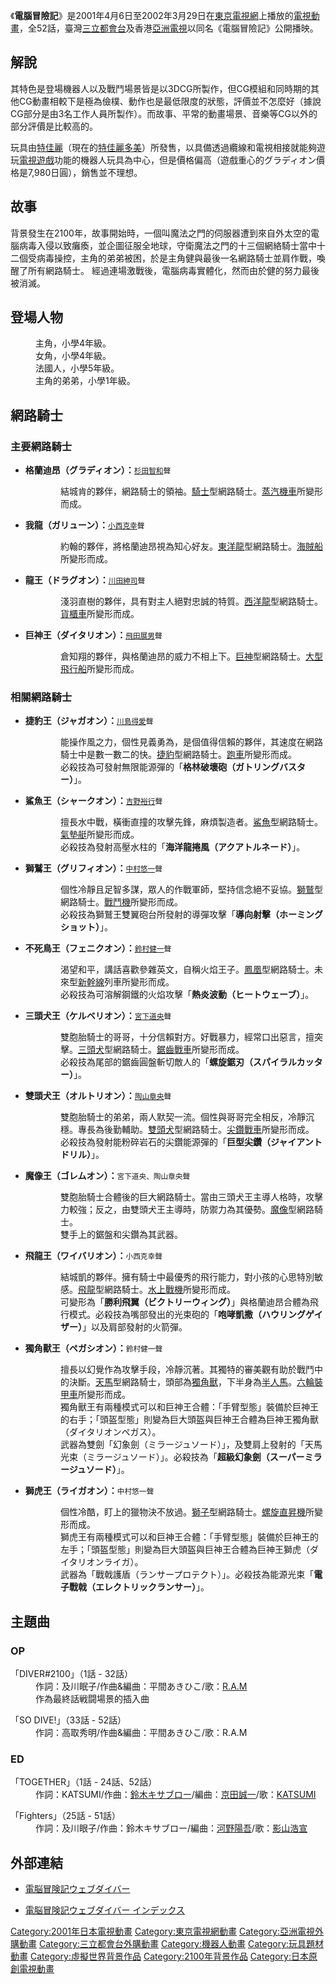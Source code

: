 {{Infobox animanga/Headerofja
|title= 電腦冒險記
|image= 
|size= 
|caption= 
|japanese= 電脳冒険記ウェブダイバー
|english= Webdiver
|kana= でんのうぼうけんき うぇぶだいばー
|romaji= Dennōbōkenki Webudaibā
|genre= 
}}
{{Infobox animanga/TVAnime
|原案=石川裕人
|総監督=[[根岸弘|根岸弘]]
|監督=岡嶋国敏
|シリーズ構成=[[関島眞頼|關島眞賴]]
|腳本=關島眞賴、久保田雅史、[[植竹須美男|植竹須美男]]、[[岸間信明|岸間信明]]、山田健一、荒木憲一、鴻野貴光
|人物設定=高橋成世
|音樂=林有三
|音樂製作=[[日本哥倫比亞|日本哥倫比亞]]
|動畫製作=[[RADIX_ACE_ENTERTAINMENT|RADIX]]
|製作=[[東京電視台|東京電視台]]、[[日本AD_SYSTEMS|NAS]]
|放送局=東京電視台系列
|放送開始=2001年4月6日
|放送終了=2002年3月29日
|話数=全52話
}}
{{Infobox animanga/Footerofja}}
《'''電腦冒險記'''》是2001年4月6日至2002年3月29日在[[東京電視網|東京電視網]]上播放的[[電視動畫|電視動畫]]，全52話，臺灣[[三立都會台|三立都會台]]及香港[[亞洲電視|亞洲電視]]以同名《電腦冒險記》公開播映。

== 解說 ==
其特色是登場機器人以及戰鬥場景皆是以3DCG所製作，但CG模組和同時期的其他CG動畫相較下是極為儉樸、動作也是最低限度的狀態，評價並不怎麼好（據說CG部分是由3名工作人員所製作）。而故事、平常的動畫場景、音樂等CG以外的部分評價是比較高的。

玩具由[[特佳麗|特佳麗]]（現在的[[特佳麗多美|特佳麗多美]]）所發售，以具備透過纜線和電視相接就能夠遊玩[[電視遊戲|電視遊戲]]功能的機器人玩具為中心，但是價格偏高（遊戲重心的グラディオン價格是7,980日圓），銷售並不理想。

== 故事 ==
背景發生在2100年，故事開始時，一個叫魔法之門的伺服器遭到來自外太空的電腦病毒入侵以致癱瘓，並企圖征服全地球，守衛魔法之門的十三個網絡騎士當中十二個受病毒操控，主角的弟弟被困，於是主角健與最後一名網路騎士並肩作戰，喚醒了所有網路騎士。
經過連場激戰後，電腦病毒實體化，然而由於健的努力最後被消滅。

== 登場人物 ==
; {{nihongo|結城 肯 |結城ケント(ゆうき けんと)}}
: {{配音2|JP|[[小林由美子|小林由美子]]|TW|[[李明幸|李明幸]]}}
: 主角，小學4年級。
; {{nihongo|有栖川 藍 |有栖川アオイ（ありすがわ あおい）}}
: {{配音2|JP|[[菊池志穂|菊池志穂]]|TW|[[姚敏敏|姚敏敏]]}}
: 女角，小學4年級。
; {{nihongo|強・傑克‧傑卡爾 |ジャン・ジャック・ジャカール}}
: {{配音2|JP|[[中井将貴|中井将貴]]|TW|[[龍顯蕙|龍顯蕙]]}}
: 法國人，小學5年級。
; {{nihongo|結城 凱 |結城カイト(ゆうき かいと)}}
: {{配音2|JP|[[高木礼子|高木礼子]]|TW|[[龍顯蕙|龍顯蕙]]}}
: 主角的弟弟，小學1年級。

== 網路騎士 ==
=== 主要網路騎士 ===
* '''格蘭迪昂（グラディオン）：'''<small>[[杉田智和|杉田智和]]聲</small>
:: 結城肯的夥伴，網路騎士的領袖。[[騎士|騎士]]型網路騎士。[[蒸汽機車|蒸汽機車]]所變形而成。

* '''我龍（ガリューン）：'''<small>[[小西克幸|小西克幸]]聲</small>
:: 約翰的夥伴，將格蘭迪昂視為知心好友。[[龍|東洋龍]]型網路騎士。[[帆船|海賊船]]所變形而成。

* '''龍王（ドラグオン）：'''<small>[[川田紳司|川田紳司]]聲</small>
:: 淺羽直樹的夥伴，具有對主人絕對忠誠的特質。[[西洋龍|西洋龍]]型網路騎士。[[貨櫃車|貨櫃車]]所變形而成。

* '''巨神王（ダイタリオン）：'''<small>[[飛田展男|飛田展男]]聲</small>
:: 倉知翔的夥伴，與格蘭迪昂的威力不相上下。[[泰坦|巨神]]型網路騎士。[[飛行船|大型飛行船]]所變形而成。

=== 相關網路騎士 ===
* '''捷豹王（ジャガオン）：'''<small>[[川島得愛|川島得愛]]聲</small>
:: 能操作風之力，個性見義勇為，是個值得信賴的夥伴，其速度在網路騎士中是數一數二的快。[[豹|捷豹]]型網路騎士。[[跑車|跑車]]所變形而成。
:: 必殺技為可發射無限能源彈的「'''格林破壞砲（ガトリングバスター）'''」。

* '''鯊魚王（シャークオン）：'''<small>[[吉野裕行|吉野裕行]]聲</small>
:: 擅長水中戰，橫衝直撞的攻擊先鋒，麻煩製造者。[[鯊魚|鯊魚]]型網路騎士。[[氣墊船|氣墊艇]]所變形而成。
:: 必殺技為發射高壓水柱的「'''海洋龍捲風（アクアトルネード）'''」。

* '''獅鷲王（グリフィオン）：'''<small>[[中村悠一|中村悠一]]聲</small>
:: 個性冷靜且足智多謀，眾人的作戰軍師，堅持信念絕不妥協。[[獅鷲|獅鷲]]型網路騎士。[[戰鬥機|戰鬥機]]所變形而成。
:: 必殺技為獅鷲王雙翼砲台所發射的導彈攻擊「'''導向射擊（ホーミングショット）'''」。

* '''不死鳥王（フェニクオン）：'''<small>[[鈴村健一|鈴村健一]]聲</small>
:: 渴望和平，講話喜歡參雜英文，自稱火焰王子。[[鳳凰|鳳凰]]型網路騎士。未來型[[新幹線|新幹線]]列車所變形而成。
:: 必殺技為可溶解鋼鐵的火焰攻擊「'''熱炎波動（ヒートウェーブ）'''」。

* '''三頭犬王（ケルベリオン）：'''<small>[[宮下道央|宮下道央]]聲</small>
:: 雙胞胎騎士的哥哥，十分信賴對方。好戰暴力，經常口出惡言，擅突擊。[[三頭犬|三頭犬]]型網路騎士。[[戰車|鋸齒戰車]]所變形而成。
:: 必殺技為尾部的鋸齒圓盤斬切敵人的「'''螺旋鋸刃（スパイラルカッター）'''」。

* '''雙頭犬王（オルトリオン）：'''<small>[[陶山章央|陶山章央]]聲</small>
:: 雙胞胎騎士的弟弟，兩人默契一流。個性與哥哥完全相反，冷靜沉穩。專長為後勤輔助。[[雙頭犬|雙頭犬]]型網路騎士。[[戰車|尖鑽戰車]]所變形而成。
:: 必殺技為發射能粉碎岩石的尖鑽能源彈的「'''巨型尖鑽（ジャイアントドリル）'''」。

* '''魔像王（ゴレムオン）：'''<small>宮下道央、陶山章央聲</small>
:: 雙胞胎騎士合體後的巨大網路騎士。當由三頭犬王主導人格時，攻擊力較強；反之，由雙頭犬王主導時，防禦力為其優勢。[[魔像|魔像]]型網路騎士。
:: 雙手上的鋸盤和尖鑽為其武器。

* '''飛龍王（ワイバリオン）：'''<small>小西克幸聲</small>
:: 結城凱的夥伴。擁有騎士中最優秀的飛行能力，對小孩的心思特別敏感。[[飛龍|飛龍]]型網路騎士。[[螺旋槳飛機|水上戰機]]所變形而成。
:: 可變形為「'''勝利飛翼（ビクトリーウィング）'''」與格蘭迪昂合體為飛行模式。必殺技為嘴部發出的光束砲的「'''咆哮凱撒（ハウリングゲイザー）'''」以及肩部發射的火箭彈。

* '''獨角獸王（ペガシオン）：'''<small>鈴村健一聲</small>
:: 擅長以幻覺作為攻擊手段，冷靜沉著。其獨特的審美觀有助於戰鬥中的決斷。[[天馬|天馬]]型網路騎士，頭部為[[獨角獸|獨角獸]]，下半身為[[半人馬|半人馬]]。[[裝甲車|六輪裝甲車]]所變形而成。
:: 獨角獸王有兩種模式可以和巨神王合體：「手臂型態」裝備於巨神王的右手；「頭盔型態」則變為巨大頭盔與巨神王合體為巨神王獨角獸（ダイタリオンペガス）。
:: 武器為雙劍「幻象劍（ミラージュソード）」，及雙肩上發射的「天馬光束（ミラージュソード）」。必殺技為「'''超級幻象劍（スーパーミラージュソード）'''」。

* '''獅虎王（ライガオン）：'''<small>中村悠一聲</small>
:: 個性冷酷，盯上的獵物決不放過。[[奇美拉|獅子]]型網路騎士。[[直升機|螺旋直昇機]]所變形而成。
:: 獅虎王有兩種模式可以和巨神王合體：「手臂型態」裝備於巨神王的左手；「頭盔型態」則變為巨大頭盔與巨神王合體為巨神王獅虎（ダイタリオンライガ）。
:: 武器為「戰戟護盾（ランサープロテクト）」。必殺技為能源光束「'''電子戰戟（エレクトリックランサー）'''」。

== 主題曲 ==
=== OP ===
; 「DIVER#2100」（1話 - 32話）
: 作詞：及川眠子/作曲&編曲：平間あきひこ/歌：[[高取秀明|R.A.M]]
: 作為最終話戦闘場景的插入曲

; 「SO DIVE!」（33話 - 52話）
: 作詞：高取秀明/作曲&編曲：平間あきひこ/歌：R.A.M

=== ED ===
; 「TOGETHER」（1話 - 24話、52話）
: 作詞：KATSUMI/作曲：[[鈴木キサブロー|鈴木キサブロー]]/編曲：[[京田誠一|京田誠一]]/歌：[[KATSUMI|KATSUMI]]

; 「Fighters」（25話 - 51話）
: 作詞：及川眼子/作曲：鈴木キサブロー/編曲：[[河野陽吾|河野陽吾]]/歌：[[影山浩宣|影山浩宣]]

== 外部連結 ==
* {{ja}} [https://web.archive.org/web/20070216063726/http://www.radixzero.co.jp/WebDiver/top.htm 電脳冒険記ウェブダイバー]
* {{ja}} [http://www.geocities.co.jp/Playtown-Bingo/8060/web_diver/ 電脳冒険記ウェブダイバー インデックス]

{{電視節目的變遷|
電視台={{flagicon|Japan}} [[東京電視台|東京電視台]]|
播放檔次=星期五18:00節目|
節目名稱=電腦冒險記 <br />（2001年4月6日-2002年3月29日）|
上一節目=[[徽章戰士魂|徽章戰士魂]]|
下一節目=[[爆鬥宣言大鋼彈|爆鬥宣言大鋼彈]]
}}

{{DEFAULTSORT:Dennōbōkenki Webudaibā}}
[[Category:2001年日本電視動畫|Category:2001年日本電視動畫]]
[[Category:東京電視網動畫|Category:東京電視網動畫]]
[[Category:亞洲電視外購動畫|Category:亞洲電視外購動畫]]
[[Category:三立都會台外購動畫|Category:三立都會台外購動畫]]
[[Category:機器人動畫|Category:機器人動畫]]
[[Category:玩具題材動畫|Category:玩具題材動畫]]
[[Category:虛擬世界背景作品|Category:虛擬世界背景作品]]
[[Category:2100年背景作品|Category:2100年背景作品]]
[[Category:日本原創電視動畫|Category:日本原創電視動畫]]